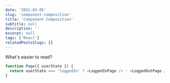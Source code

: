 ```yaml
---
date: '2021-02-05'
slug: 'component-composition'
title: 'Component Composition'
subtitle: null
description: ''
excerpt: null
tags: ['React']
relatedPostsSlugs: []
---
```


What's easier to read?

```javascript
function Page({ userState }) {
  return userState === 'loggedIn' ? <LoggedInPage /> : <LoggedOutPage />
}
```
